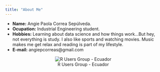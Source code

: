 ```yaml
---
title: "About Me"
---
```


- __Name:__ Angie Paola Correa Sepúlveda.
- __Ocupation:__ Industrial Engineering student.
- __Hobbies:__ Learning about data science and how things work...But hey, not everything is study. I also like sports and watching movies. Music makes me get relax and reading is part of my lifestyle.
- __E-mail:__ angiepcorreas@gmail.com


<center>![R Users Group - Ecuador](https://www.recluit.com/WordPress/wp-content/uploads/2018/08/machine-learning-recluit-history.jpg)</center>
        